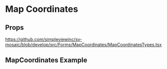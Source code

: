 
<Meta title='Forms/MapCoordinates/Readme' />

# Map Coordinates

## Props
https://github.com/simpleviewinc/sv-mosaic/blob/develop/src/Forms/MapCoordinates/MapCoordinatesTypes.tsx

## MapCoordinates Example

<Preview withSource='none'>
  <stories.Playground />
</Preview>
